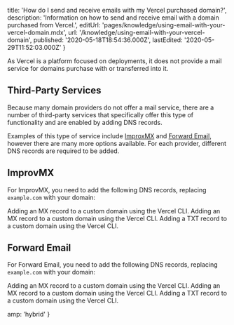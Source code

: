 
  title: 'How do I send and receive emails with my Vercel purchased domain?',
  description:
    'Information on how to send and receive email with a domain purchased from Vercel.',
  editUrl: 'pages/knowledge/using-email-with-your-vercel-domain.mdx',
  url: '/knowledge/using-email-with-your-vercel-domain',
  published: '2020-05-18T18:54:36.000Z',
  lastEdited: '2020-05-29T11:52:03.000Z'
}

As Vercel is a platform focused on deployments, it does not provide a mail service for domains purchase with or transferred into it.

## Third-Party Services

Because many domain providers do not offer a mail service, there are a number of third-party services that specifically offer this type of functionality and are enabled by adding DNS records.

Examples of this type of service include [ImproxMX](https://improvmx.com/) and [Forward Email](https://forwardemail.net/en), however there are many more options available. For each provider, different DNS records are required to be added.

## ImprovMX

For ImprovMX, you need to add the following DNS records, replacing `example.com` with your domain:

<Snippet dark text="vercel dns add example.com '@' MX mx1.improvmx.com 10" />
<Caption>Adding an MX record to a custom domain using the Vercel CLI.</Caption>

<Snippet dark text="vercel dns add example.com '@' MX mx2.improvmx.com 20" />
<Caption>Adding an MX record to a custom domain using the Vercel CLI.</Caption>

<Snippet dark text="vercel dns add example.com '@' TXT 'v=spf1 include:spf.improvmx.com ~all'" />
<Caption>Adding a TXT record to a custom domain using the Vercel CLI.</Caption>

## Forward Email

For Forward Email, you need to add the following DNS records, replacing `example.com` with your domain:

<Snippet dark text="vercel dns add example.com '@' MX mx1.forwardemail.net 10" />
<Caption>Adding an MX record to a custom domain using the Vercel CLI.</Caption>

<Snippet dark text="vercel dns add example.com '@' MX mx2.forwardemail.net 20" />
<Caption>Adding an MX record to a custom domain using the Vercel CLI.</Caption>

<Snippet dark text="vercel dns add example.com '@' TXT forward-email=example.com" />
<Caption>Adding a TXT record to a custom domain using the Vercel CLI.</Caption>


  amp: 'hybrid'
}
